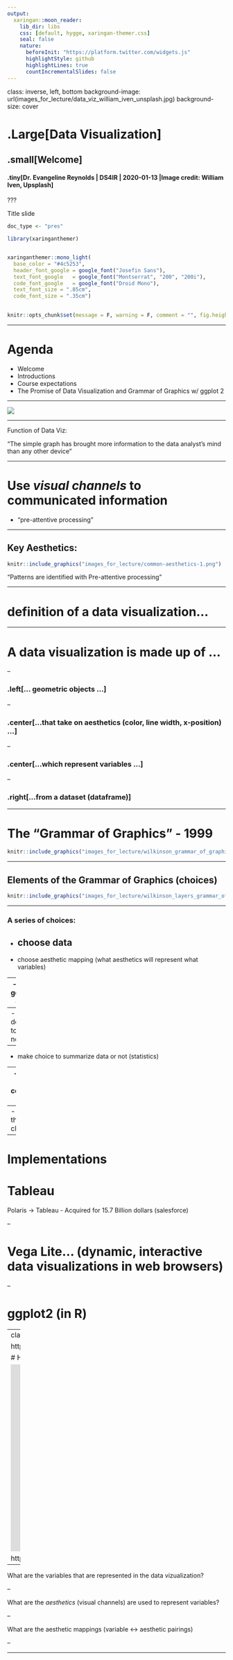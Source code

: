 ```yaml
---
output:
  xaringan::moon_reader:
    lib_dir: libs
    css: [default, hygge, xaringan-themer.css]
    seal: false
    nature:
      beforeInit: "https://platform.twitter.com/widgets.js"
      highlightStyle: github
      highlightLines: true
      countIncrementalSlides: false
---
```


class: inverse, left, bottom
background-image: url(images_for_lecture/data_viz_william_iven_unsplash.jpg)
background-size: cover

# .Large[Data Visualization]

## .small[Welcome]
#### .tiny[Dr. Evangeline Reynolds | DS4IR | 2020-01-13 |Image credit: William Iven, Upsplash]


???

Title slide










```r
doc_type <- "pres"
```

```r
library(xaringanthemer)


xaringanthemer::mono_light(
  base_color = "#4c5253",
  header_font_google = google_font("Josefin Sans"),
  text_font_google   = google_font("Montserrat", "200", "200i"),
  code_font_google   = google_font("Droid Mono"),
  text_font_size = ".85cm",
  code_font_size = ".35cm")
  
```

```r
knitr::opts_chunk$set(message = F, warning = F, comment = "", fig.height = 4.5, echo = F)
```


<!-- <img src="https://upload.wikimedia.org/wikipedia/commons/0/0e/Hinman_collator.jpg" width="150px"/> -->

---

# Agenda

- Welcome
- Introductions
- Course expectations
- The Promise of Data Visualization and Grammar of Graphics w/ ggplot 2

---


![](images_for_lecture/ggplot_beautiful_examples.png)


<!-- Quadratisch. Praktisch. Gut  Je suis un artist -->


<!-- --- -->

<!-- ![](images_for_lecture/ritter_sport.jpeg) -->


---



Function of Data Viz:

"The simple graph has brought more information to the data analyst’s mind than any other device" 



---

# Use *visual channels* to communicated information

- "pre-attentive processing"


---

## Key Aesthetics:


```r
knitr::include_graphics("images_for_lecture/common-aesthetics-1.png")
```



"Patterns are identified with Pre-attentive processing" 



---


# definition of a data visualization...


---


# A data visualization is made up of ...

--

### .left[... geometric objects ...]

--

### .center[...that take on aesthetics (color, line width, x-position) ...]

--

### .center[...which represent variables ...]

--

### .right[...from a dataset (dataframe)]


---

# The "Grammar of Graphics" - 1999 

```r
knitr::include_graphics("images_for_lecture/wilkinson_grammar_of_graphics.png")
```


---

## Elements of the Grammar of Graphics (choices)

```r
knitr::include_graphics("images_for_lecture/wilkinson_layers_grammar_of_graphics.png")
```

---

### A series of choices:

- choose data
--

- choose aesthetic mapping (what aesthetics will represent what variables)

--
- choose geometric objects

--
- make decision to facet or not

--
- make choice to summarize data or not (statistics)

--
- choose a coordinate system

--
- make thematic choices



---

# Implementations


# Tableau 

Polaris -> Tableau - Acquired for 15.7 Billion dollars (salesforce)

--

# Vega Lite... (dynamic, interactive data visualizations in web browsers)


--

# ggplot2 (in R)






---
class: center, middle
# Prep for Demo

https://www.youtube.com/embed/jbkSRLYSojo?list=PL6F8D7054D12E7C5A

# Hans Rosling

<iframe width="767" height="431" src="https://www.youtube.com/embed/jbkSRLYSojo?list=PL6F8D7054D12E7C5A" frameborder="0" allow="accelerometer; autoplay; encrypted-media; gyroscope; picture-in-picture" allowfullscreen></iframe>

https://www.youtube.com/embed/jbkSRLYSojo?list=PL6F8D7054D12E7C5A

---

What are the variables that are represented in the data vizualization?

--

What are the *aesthetics* (visual channels) are used to represent variables?

--

What are the aesthetic mappings (variable  <-> aesthetic pairings)

--


---


